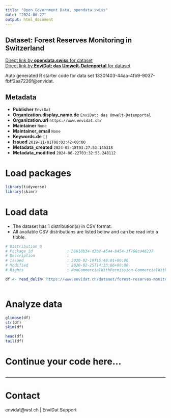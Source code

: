 ```yaml
---
title: "Open Government Data, opendata.swiss"
date: "2024-06-27"
output: html_document
---
```


## Dataset: Forest Reserves Monitoring in Switzerland



[Direct link by **opendata.swiss** for dataset](https://opendata.swiss/de/dataset/forest-reserves-monitoring-in-switzerland)<br>
[Direct link by **EnviDat: das Umwelt-Datenportal** for dataset](https://www.envidat.ch/#/metadata/forest-reserves-monitoring-in-switzerland)

Auto generated R starter code for data set 1330f403-44aa-4fb9-9037-fbff2aa7226f@envidat.

## Metadata

- **Publisher** `EnviDat`
- **Organization.display_name.de** `EnviDat: das Umwelt-Datenportal`
- **Organization.url** `https://www.envidat.ch/`
- **Maintainer** `None`
- **Maintainer_email** `None`
- **Keywords.de** `[]`
- **Issued** `2019-11-01T08:03:42+00:00`
- **Metadata_created** `2024-05-18T03:27:53.145318`
- **Metadata_modified** `2024-06-22T03:32:53.248112`


# Load packages

```r

library(tidyverse)
library(skimr)

```

# Load data

-   The dataset has 1 distribution(s) in CSV format.
-   All available CSV distributions are listed below and can be read into a tibble.

```r

# Distribution 0
# Package_id               : b6610b34-d3b2-4544-b454-3f768c048237
# Description              : 
# Issued                   : 2020-02-19T15:48:01+00:00
# Modified                 : 2020-02-25T14:33:06+00:00
# Rights                   : NonCommercialWithPermission-CommercialWithPermission-ReferenceRequired

df <- read_delim('https://www.envidat.ch/dataset/forest-reserves-monitoring-in-switzerland/resource/c868e570-1899-4153-ba12-b4509e383779')



```

# Analyze data

```r

glimpse(df)
str(df)
skim(df)

head(df)
tail(df)

```

# Continue your code here...

```r

```

------------------------------------------------------------------------

# Contact

envidat@wsl.ch | EnviDat Support
